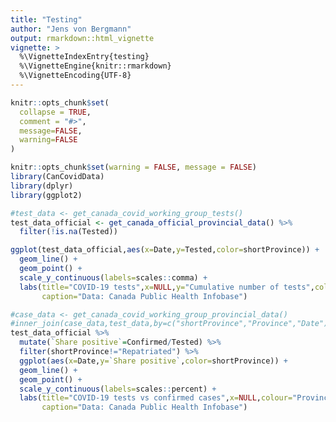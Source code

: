 ```yaml
---
title: "Testing"
author: "Jens von Bergmann"
output: rmarkdown::html_vignette
vignette: >
  %\VignetteIndexEntry{testing}
  %\VignetteEngine{knitr::rmarkdown}
  %\VignetteEncoding{UTF-8}
---
```


```r
knitr::opts_chunk$set(
  collapse = TRUE,
  comment = "#>",
  message=FALSE, 
  warning=FALSE
)
```

```r
knitr::opts_chunk$set(warning = FALSE, message = FALSE)
library(CanCovidData)
library(dplyr)
library(ggplot2)
```



```r
#test_data <- get_canada_covid_working_group_tests()
test_data_official <- get_canada_official_provincial_data() %>%
  filter(!is.na(Tested))

ggplot(test_data_official,aes(x=Date,y=Tested,color=shortProvince)) +
  geom_line() +
  geom_point() +
  scale_y_continuous(labels=scales::comma) +
  labs(title="COVID-19 tests",x=NULL,y="Cumulative number of tests",color="Province",
       caption="Data: Canada Public Health Infobase")
```

```r
#case_data <- get_canada_covid_working_group_provincial_data()
#inner_join(case_data,test_data,by=c("shortProvince","Province","Date")) %>%
test_data_official %>%
  mutate(`Share positive`=Confirmed/Tested) %>%
  filter(shortProvince!="Repatriated") %>%
  ggplot(aes(x=Date,y=`Share positive`,color=shortProvince)) +
  geom_line() +
  geom_point() +
  scale_y_continuous(labels=scales::percent) +
  labs(title="COVID-19 tests vs confirmed cases",x=NULL,colour="Province",
       caption="Data: Canada Public Health Infobase")
```


